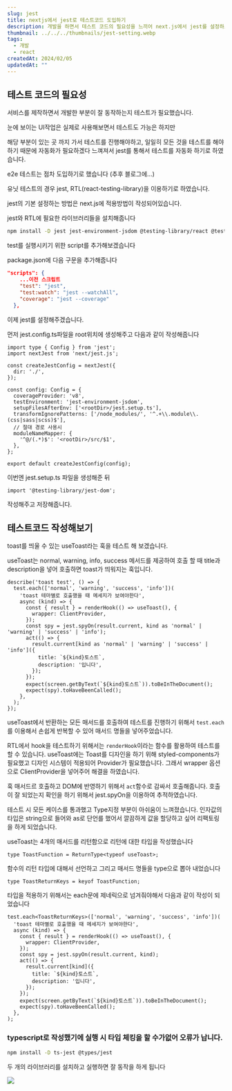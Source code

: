 ```yaml
---
slug: jest
title: nextjs에서 jest로 테스트코드 도입하기
description: 개발을 하면서 테스트 코드의 필요성을 느끼어 next.js에서 jest를 설정하고 도입한 이야기입니다.
thumbnail: ../../../thumbnails/jest-setting.webp
tags:
  - 개발
  - react
createdAt: 2024/02/05
updatedAt: ""
---
```


## 테스트 코드의 필요성

서비스를 제작하면서 개발한 부분이 잘 동작하는지 테스트가 필요했습니다.

눈에 보이는 UI작업은 실제로 사용해보면서 테스트도 가능은 하지만

해당 부분이 있는 곳 까지 가서 테스트를 진행해야하고, 일일히 모든 것을 테스트를 해야하기 때문에 자동화가 필요하겠다 느껴져서 jest를 통해서 테스트를 자동화 하기로 하였습니다.

e2e 테스트는 점차 도입하기로 했습니다 (추후 블로그에…)

유닛 테스트의 경우 jest, RTL(react-testing-library)을 이용하기로 하였습니다.

jest의 기본 설정하는 방법은 next.js에 적용방법이 작성되어있습니다.

jest와 RTL에 필요한 라이브러리들을 설치해줍니다

```bash
npm install -D jest jest-environment-jsdom @testing-library/react @testing-library/jest-dom
```

test를 실행시키기 위한 script를 추가해보겠습니다

package.json에 다음 구문을 추가해줍니다

```json
"scripts": {
    ...이전 스크립트
    "test": "jest",
    "test:watch": "jest --watchAll",
    "coverage": "jest --coverage"
  },
```

이제 jest를 설정해주겠습니다.

먼저 jest.config.ts파일을 root위치에 생성해주고 다음과 같이 작성해줍니다

```tsx
import type { Config } from 'jest';
import nextJest from 'next/jest.js';

const createJestConfig = nextJest({
  dir: './',
});

const config: Config = {
  coverageProvider: 'v8',
  testEnvironment: 'jest-environment-jsdom',
  setupFilesAfterEnv: ['<rootDir>/jest.setup.ts'],
  transformIgnorePatterns: ['/node_modules/', '^.+\\.module\\.(css|sass|scss)$'],
  // 절대 경로 사용시
  moduleNameMapper: {
    '^@/(.*)$': '<rootDir>/src/$1',
  },
};

export default createJestConfig(config);
```

이번엔 jest.setup.ts 파일을 생성해준 뒤

```tsx
import '@testing-library/jest-dom';
```

작성해주고 저장해줍니다.

## 테스트코드 작성해보기

toast를 띄울 수 있는 useToast라는 훅을 테스트 해 보겠습니다.

useToast는 normal, warning, info, success 메서드를 제공하여 호출 할 때 title과 description을 넣어 호출하면 toast가 띄워지는 훅입니다.

```tsx
describe('toast test', () => {
  test.each(['normal', 'warning', 'success', 'info'])(
    'toast 테마별로 호출했을 때 메세지가 보여야한다',
    async (kind) => {
      const { result } = renderHook(() => useToast(), {
        wrapper: ClientProvider,
      });
      const spy = jest.spyOn(result.current, kind as 'normal' | 'warning' | 'success' | 'info');
      act(() => {
        result.current[kind as 'normal' | 'warning' | 'success' | 'info']({
          title: `${kind}토스트`,
          description: '입니다',
        });
      });
      expect(screen.getByText(`${kind}토스트`)).toBeInTheDocument();
      expect(spy).toHaveBeenCalled();
    },
  );
});
```

useToast에서 반환하는 모든 매서드를 호출하여 테스트를 진행하기 위해서 `test.each`를 이용해서 손쉽게 반복할 수 있어 매서드 명들을 넣어주었습니다.

RTL에서 hook을 테스트하기 위해서는 `renderHook`이라는 함수를 활용하여 테스트를 할 수 있습니다. useToast에는 Toast를 디자인을 하기 위해 styled-components가 필요했고 디자인 시스템이 적용되어 Provider가 필요했습니다. 그래서 wrapper 옵션으로 ClientProvider을 넣어주어 해결을 하였습니다.

훅 매서드르 호출하고 DOM에 반영하기 위해서 `act`함수로 감싸서 호출해줍니다. 호출이 잘 되었는지 확인을 하기 위해서 jest.spyOn을 이용하여 추적하였습니다.

테스트 시 모든 케이스를 통과했고 Type지정 부분이 아쉬움이 느껴졌습니다. 인자값의 타입은 string으로 들어와 as로 단언를 했어서 깔끔하게 값을 할당하고 싶어 리팩토링을 하게 되었습니다.

useToast는 4개의 매서드를 리턴함으로 리턴에 대한 타입을 작성했습니다

```tsx
type ToastFunction = ReturnType<typeof useToast>;
```

함수의 리턴 타입에 대해서 선언하고 그리고 매서드 명들을 type으로 뽑아 내었습니다

```tsx
type ToastReturnKeys = keyof ToastFunction;
```

타입을 적용하기 위해서는 each문에 제네릭으로 넘겨줘야해서 다음과 같이 작성이 되었습니다

```tsx
test.each<ToastReturnKeys>(['normal', 'warning', 'success', 'info'])(
  'toast 테마별로 호출했을 때 메세지가 보여야한다',
  async (kind) => {
    const { result } = renderHook(() => useToast(), {
      wrapper: ClientProvider,
    });
    const spy = jest.spyOn(result.current, kind);
    act(() => {
      result.current[kind]({
        title: `${kind}토스트`,
        description: '입니다',
      });
    });
    expect(screen.getByText(`${kind}토스트`)).toBeInTheDocument();
    expect(spy).toHaveBeenCalled();
  },
);
```

### typescript로 작성했기에 실행 시 타입 체킹을 할 수가없어 오류가 납니다.

```bash
npm install -D ts-jest @types/jest
```

두 개의 라이브러리를 설치하고 실행하면 잘 동작을 하게 됩니다

![](1.png)
